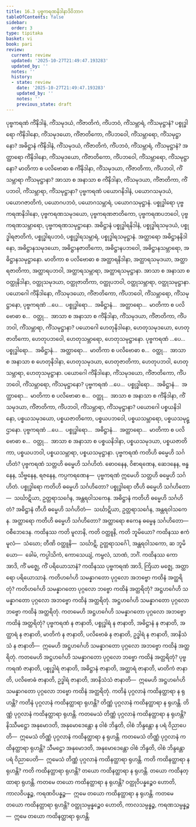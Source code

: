 ```yaml
---
title: 16.3 ပုဗ္ဗကရဏနိဒါနာဒိဝိဘာဂ
tableOfContents: false
sidebar:
  order: 3
type: tipitaka
basket: vi
book: pari
review:
  current: review
  updated: '2025-10-27T21:49:47.193283'
  updated_by: ''
  notes: ''
  history:
  - state: review
    date: '2025-10-27T21:49:47.193283'
    updated_by: ''
    notes: ''
    previous_state: draft
---
```



<ReviewStatus review={frontmatter.review} showDetails={true} />

<HypothesisAnnotation frontmatter={frontmatter} />

<DynamicBreadcrumb />

<Division number="405" book="pari" e="ch" v="5" p="305">

<Paragraph number="1889" book="pari">
ပုဗ္ဗကရဏံ ကိံနိဒါနံ, ကိံသမုဒယံ, ကိံဇာတိကံ, ကိံပဘဝံ, ကိံသမ္ဘာရံ, ကိံသမုဋ္ဌာနံ? ပစ္စုဒ္ဓါရော ကိံနိဒါနော, ကိံသမုဒယော, ကိံဇာတိကော, ကိံပဘဝေါ, ကိံသမ္ဘာရော, ကိံသမုဋ္ဌာနော? အဓိဋ္ဌာနံ ကိံနိဒါနံ, ကိံသမုဒယံ, ကိံဇာတိကံ, ကိံပဘဝံ, ကိံသမ္ဘာရံ, ကိံသမုဋ္ဌာနံ? အတ္ထာရော ကိံနိဒါနော, ကိံသမုဒယော, ကိံဇာတိကော, ကိံပဘဝေါ, ကိံသမ္ဘာရော, ကိံသမုဋ္ဌာနော? မာတိကာ စ ပလိဗောဓာ စ ကိံနိဒါနာ, ကိံသမုဒယာ, ကိံဇာတိကာ, ကိံပဘဝါ, ကိံသမ္ဘာရာ ကိံသမုဋ္ဌာနာ? အာသာ စ အနာသာ စ ကိံနိဒါနာ, ကိံသမုဒယာ, ကိံဇာတိကာ, ကိံပဘဝါ, ကိံသမ္ဘာရာ, ကိံသမုဋ္ဌာနာ?
</Paragraph>

<Paragraph number="1890" book="pari">
ပုဗ္ဗကရဏံ ပယောဂနိဒါနံ, ပယောဂသမုဒယံ, ပယောဂဇာတိကံ, ပယောဂပဘဝံ, ပယောဂသမ္ဘာရံ, ပယောဂသမုဋ္ဌာနံ. ပစ္စုဒ္ဓါရော ပုဗ္ဗကရဏနိဒါနော, ပုဗ္ဗကရဏသမုဒယော, ပုဗ္ဗကရဏဇာတိကော, ပုဗ္ဗကရဏပဘဝေါ, ပုဗ္ဗကရဏသမ္ဘာရော, ပုဗ္ဗကရဏသမုဋ္ဌာနော. အဓိဋ္ဌာနံ ပစ္စုဒ္ဓါရနိဒါနံ, ပစ္စုဒ္ဓါရသမုဒယံ, ပစ္စုဒ္ဓါရဇာတိကံ, ပစ္စုဒ္ဓါရပဘဝံ, ပစ္စုဒ္ဓါရသမ္ဘာရံ, ပစ္စုဒ္ဓါရသမုဋ္ဌာနံ. အတ္ထာရော အဓိဋ္ဌာနနိဒါနော, အဓိဋ္ဌာနသမုဒယော, အဓိဋ္ဌာနဇာတိကော, အဓိဋ္ဌာနပဘဝေါ, အဓိဋ္ဌာနသမ္ဘာရော, အဓိဋ္ဌာနသမုဋ္ဌာနော. မာတိကာ စ ပလိဗောဓာ စ အတ္ထာရနိဒါနာ, အတ္ထာရသမုဒယာ, အတ္ထာရဇာတိကာ, အတ္ထာရပဘဝါ, အတ္ထာရသမ္ဘာရာ, အတ္ထာရသမုဋ္ဌာနာ. အာသာ စ အနာသာ စ ဝတ္ထုနိဒါနာ, ဝတ္ထုသမုဒယာ, ဝတ္ထုဇာတိကာ, ဝတ္ထုပဘဝါ, ဝတ္ထုသမ္ဘာရာ, ဝတ္ထုသမုဋ္ဌာနာ.
</Paragraph>

</Division>
<Division number="406" book="pari" e="ch" v="5" p="305">

<Paragraph number="1891" book="pari">
ပယောဂေါ ကိံနိဒါနော, ကိံသမုဒယော, ကိံဇာတိကော, ကိံပဘဝေါ, ကိံသမ္ဘာရော, ကိံသမုဋ္ဌာနော, ပုဗ္ဗကရဏံ …ပေ…  ပစ္စုဒ္ဓါရော…  အဓိဋ္ဌာနံ…  အတ္ထာရော…  မာတိကာ စ ပလိဗောဓာ စ…  ဝတ္ထု…  အာသာ စ အနာသာ စ ကိံနိဒါနာ, ကိံသမုဒယာ, ကိံဇာတိကာ, ကိံပဘဝါ, ကိံသမ္ဘာရာ, ကိံသမုဋ္ဌာနာ?
</Paragraph>

<Paragraph number="1892" book="pari">
ပယောဂေါ ဟေတုနိဒါနော, ဟေတုသမုဒယော, ဟေတုဇာတိကော, ဟေတုပဘဝေါ, ဟေတုသမ္ဘာရော, ဟေတုသမုဋ္ဌာနော. ပုဗ္ဗကရဏံ …ပေ…  ပစ္စုဒ္ဓါရော…  အဓိဋ္ဌာနံ…  အတ္ထာရော…  မာတိကာ စ ပလိဗောဓာ စ…  ဝတ္ထု…  အာသာ စ အနာသာ စ ဟေတုနိဒါနာ, ဟေတုသမုဒယာ, ဟေတုဇာတိကာ, ဟေတုပဘဝါ, ဟေတုသမ္ဘာရာ, ဟေတုသမုဋ္ဌာနာ.
</Paragraph>

</Division>
<Division number="407" book="pari" e="ch" v="5" p="306">

<Paragraph number="1893" book="pari">
ပယောဂေါ ကိံနိဒါနော, ကိံသမုဒယော, ကိံဇာတိကော, ကိံပဘဝေါ, ကိံသမ္ဘာရော, ကိံသမုဋ္ဌာနော? ပုဗ္ဗကရဏံ …ပေ…  ပစ္စုဒ္ဓါရော…  အဓိဋ္ဌာနံ…  အတ္ထာရော…  မာတိကာ စ ပလိဗောဓာ စ…  ဝတ္ထု…  အာသာ စ အနာသာ စ ကိံနိဒါနာ, ကိံသမုဒယာ, ကိံဇာတိကာ, ကိံပဘဝါ, ကိံသမ္ဘာရာ, ကိံသမုဋ္ဌာနာ?
</Paragraph>

<Paragraph number="1894" book="pari">
ပယောဂေါ ပစ္စယနိဒါနော, ပစ္စယသမုဒယော, ပစ္စယဇာတိကော, ပစ္စယပဘဝေါ, ပစ္စယသမ္ဘာရော, ပစ္စယသမုဋ္ဌာနော. ပုဗ္ဗကရဏံ …ပေ…  ပစ္စုဒ္ဓါရော…  အဓိဋ္ဌာနံ…  အတ္ထာရော…  မာတိကာ စ ပလိဗောဓာ စ…  ဝတ္ထု…  အာသာ စ အနာသာ စ ပစ္စယနိဒါနာ, ပစ္စယသမုဒယာ, ပစ္စယဇာတိကာ, ပစ္စယပဘဝါ, ပစ္စယသမ္ဘာရာ, ပစ္စယသမုဋ္ဌာနာ.
</Paragraph>

</Division>
<Division number="408" book="pari" e="ch" v="5" p="306">

<Paragraph number="1895" book="pari">
ပုဗ္ဗကရဏံ ကတိဟိ ဓမ္မေဟိ သင်္ဂဟိတံ? ပုဗ္ဗကရဏံ သတ္တဟိ ဓမ္မေဟိ သင်္ဂဟိတံ. ဓောဝနေန, ဝိစာရဏေန, ဆေဒနေန, ဗန္ဓနေန, သိဗ္ဗနေန, ရဇနေန, ကပ္ပကရဏေန—  ပုဗ္ဗကရဏံ ဣမေဟိ သတ္တဟိ ဓမ္မေဟိ သင်္ဂဟိတံ.
</Paragraph>

<Paragraph number="1896" book="pari">
ပစ္စုဒ္ဓါရော ကတိဟိ ဓမ္မေဟိ သင်္ဂဟိတော? ပစ္စုဒ္ဓါရော တီဟိ ဓမ္မေဟိ သင်္ဂဟိတော—  သင်္ဃာဋိယာ, ဥတ္တရာသင်္ဂေန, အန္တရဝါသကေန.
</Paragraph>

<Paragraph number="1897" book="pari">
အဓိဋ္ဌာနံ ကတိဟိ ဓမ္မေဟိ သင်္ဂဟိတံ? အဓိဋ္ဌာနံ တီဟိ ဓမ္မေဟိ သင်္ဂဟိတံ—  သင်္ဃာဋိယာ, ဥတ္တရာသင်္ဂေန, အန္တရဝါသကေန.
</Paragraph>

<Paragraph number="1898" book="pari">
အတ္ထာရော ကတိဟိ ဓမ္မေဟိ သင်္ဂဟိတော? အတ္ထာရော ဧကေန ဓမ္မေန သင်္ဂဟိတော—  ဝစီဘေဒေန.
</Paragraph>

<Paragraph number="1899" book="pari">
ကထိနဿ ကတိ မူလာနိ, ကတိ ဝတ္ထူနိ, ကတိ ဘူမိယော? ကထိနဿ ဧကံ မူလံ—  သံဃော; တီဏိ ဝတ္ထူနိ—  သင်္ဃာဋိ, ဥတ္တရာသင်္ဂေါ, အန္တရဝါသကော, ဆ ဘူမိယော—  ခေါမံ, ကပ္ပါသိကံ, ကောသေယျံ, ကမ္ဗလံ, သာဏံ, ဘင်္ဂံ.
</Paragraph>

<Paragraph number="1900" book="pari">
ကထိနဿ ကော အာဒိ, ကိံ မဇ္ဈေ, ကိံ ပရိယောသာနံ? ကထိနဿ ပုဗ္ဗကရဏံ အာဒိ, ကြိယာ မဇ္ဈေ, အတ္ထာရော ပရိယောသာနံ.
</Paragraph>

</Division>
<Division number="409" book="pari" e="ch" v="5" p="307">

<Paragraph number="1901" book="pari">
ကတိဟင်္ဂေဟိ သမန္နာဂတော ပုဂ္ဂလော အဘဗ္ဗော ကထိနံ အတ္ထရိတုံ? ကတိဟင်္ဂေဟိ သမန္နာဂတော ပုဂ္ဂလော ဘဗ္ဗော ကထိနံ အတ္ထရိတုံ? အဋ္ဌဟင်္ဂေဟိ သမန္နာဂတော ပုဂ္ဂလော အဘဗ္ဗော ကထိနံ အတ္ထရိတုံ. အဋ္ဌဟင်္ဂေဟိ သမန္နာဂတော ပုဂ္ဂလော ဘဗ္ဗော ကထိနံ အတ္ထရိတုံ. ကတမေဟိ အဋ္ဌဟင်္ဂေဟိ သမန္နာဂတော ပုဂ္ဂလော အဘဗ္ဗော ကထိနံ အတ္ထရိတုံ? ပုဗ္ဗကရဏံ န ဇာနာတိ, ပစ္စုဒ္ဓါရံ န ဇာနာတိ, အဓိဋ္ဌာနံ န ဇာနာတိ, အတ္ထာရံ န ဇာနာတိ, မာတိကံ န ဇာနာတိ, ပလိဗောဓံ န ဇာနာတိ, ဥဒ္ဓါရံ န ဇာနာတိ, အာနိသံသံ န ဇာနာတိ—  ဣမေဟိ အဋ္ဌဟင်္ဂေဟိ သမန္နာဂတော ပုဂ္ဂလော အဘဗ္ဗော ကထိနံ အတ္ထရိတုံ. ကတမေဟိ အဋ္ဌဟင်္ဂေဟိ သမန္နာဂတော ပုဂ္ဂလော ဘဗ္ဗော ကထိနံ အတ္ထရိတုံ? ပုဗ္ဗကရဏံ ဇာနာတိ, ပစ္စုဒ္ဓါရံ ဇာနာတိ, အဓိဋ္ဌာနံ ဇာနာတိ, အတ္ထာရံ ဇာနာတိ, မာတိကံ ဇာနာတိ, ပလိဗောဓံ ဇာနာတိ, ဥဒ္ဓါရံ ဇာနာတိ, အာနိသံသံ ဇာနာတိ—  ဣမေဟိ အဋ္ဌဟင်္ဂေဟိ သမန္နာဂတော ပုဂ္ဂလော ဘဗ္ဗော ကထိနံ အတ္ထရိတုံ.
</Paragraph>

</Division>
<Division number="410" book="pari" e="ch" v="5" p="307">

<Paragraph number="1902" book="pari">
ကတိနံ ပုဂ္ဂလာနံ ကထိနတ္ထာရာ န ရုဟန္တိ? ကတိနံ ပုဂ္ဂလာနံ ကထိနတ္ထာရာ ရုဟန္တိ? တိဏ္ဏံ ပုဂ္ဂလာနံ ကထိနတ္ထာရာ န ရုဟန္တိ. တိဏ္ဏံ ပုဂ္ဂလာနံ ကထိနတ္ထာရာ ရုဟန္တိ. ကတမေသံ တိဏ္ဏံ ပုဂ္ဂလာနံ ကထိနတ္ထာရာ န ရုဟန္တိ? နိဿီမဋ္ဌော အနုမောဒတိ, အနုမောဒေန္တော န ဝါစံ ဘိန္ဒတိ, ဝါစံ ဘိန္ဒန္တော န ပရံ ဝိညာပေတိ—  ဣမေသံ တိဏ္ဏံ ပုဂ္ဂလာနံ ကထိနတ္ထာရာ န ရုဟန္တိ. ကတမေသံ တိဏ္ဏံ ပုဂ္ဂလာနံ ကထိနတ္ထာရာ ရုဟန္တိ? သီမဋ္ဌော အနုမောဒတိ, အနုမောဒေန္တော ဝါစံ ဘိန္ဒတိ, ဝါစံ ဘိန္ဒန္တော ပရံ ဝိညာပေတိ—  ဣမေသံ တိဏ္ဏံ ပုဂ္ဂလာနံ ကထိနတ္ထာရာ ရုဟန္တိ.
</Paragraph>

</Division>
<Division number="411" book="pari" e="ch" v="5" p="307">

<Paragraph number="1903" book="pari">
ကတိ ကထိနတ္ထာရာ န ရုဟန္တိ? ကတိ ကထိနတ္ထာရာ ရုဟန္တိ? တယော ကထိနတ္ထာရာ န ရုဟန္တိ. တယော ကထိနတ္ထာရာ ရုဟန္တိ. ကတမေ တယော ကထိနတ္ထာရာ န ရုဟန္တိ? ဝတ္ထုဝိပန္နဉ္စေဝ ဟောတိ, ကာလဝိပန္နဉ္စ, ကရဏဝိပန္နဉ္စ—  ဣမေ တယော ကထိနတ္ထာရာ န ရုဟန္တိ. ကတမေ တယော ကထိနတ္ထာရာ ရုဟန္တိ? ဝတ္ထုသမ္ပန္နဉ္စေဝ ဟောတိ, ကာလသမ္ပန္နဉ္စ, ကရဏသမ္ပန္နဉ္စ—  ဣမေ တယော ကထိနတ္ထာရာ ရုဟန္တိ.
</Paragraph>
</Division>